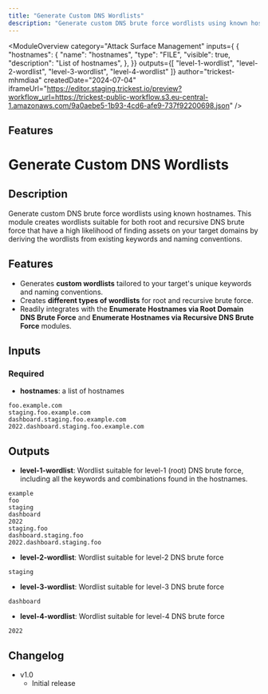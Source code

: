 ```yaml
---
title: "Generate Custom DNS Wordlists"
description: "Generate custom DNS brute force wordlists using known hostnames"
---
```



<ModuleOverview 
  category="Attack Surface Management"
  inputs={ {
  "hostnames": {
    "name": "hostnames",
    "type": "FILE",
    "visible": true,
    "description": "List of hostnames",
  },
}}
  outputs={[ 
    "level-1-wordlist",
    "level-2-wordlist",
    "level-3-wordlist",
    "level-4-wordlist"
  ]}
  author="trickest-mhmdiaa"
  createdDate="2024-07-04"
  iframeUrl="https://editor.staging.trickest.io/preview?workflow_url=https://trickest-public-workflow.s3.eu-central-1.amazonaws.com/9a0aebe5-1b93-4cd6-afe9-737f92200698.json"
/>

## Features
# Generate Custom DNS Wordlists

## Description
Generate custom DNS brute force wordlists using known hostnames. This module creates wordlists suitable for both root and recursive DNS brute force that have a high likelihood of finding assets on your target domains by deriving the wordlists from existing keywords and naming conventions.

## Features
- Generates **custom wordlists** tailored to your target's unique keywords and naming conventions.
- Creates **different types of wordlists** for root and recursive brute force.
- Readily integrates with the **Enumerate Hostnames via Root Domain DNS Brute Force** and **Enumerate Hostnames via Recursive DNS Brute Force** modules.

## Inputs
### Required
- **hostnames**: a list of hostnames
```
foo.example.com
staging.foo.example.com
dashboard.staging.foo.example.com
2022.dashboard.staging.foo.example.com
```

## Outputs
- **level-1-wordlist**: Wordlist suitable for level-1 (root) DNS brute force, including all the keywords and combinations found in the hostnames.
```
example
foo
staging
dashboard
2022
staging.foo
dashboard.staging.foo
2022.dashboard.staging.foo
```

- **level-2-wordlist**: Wordlist suitable for level-2 DNS brute force
```
staging
```

- **level-3-wordlist**: Wordlist suitable for level-3 DNS brute force
```
dashboard
```

- **level-4-wordlist**: Wordlist suitable for level-4 DNS brute force
```
2022
```

## Changelog
- v1.0
    - Initial release